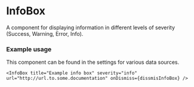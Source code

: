 
<Meta title="MDX|InfoBox" component={InfoBox} />

# InfoBox

A component for displaying information in different levels of severity (Success, Warning, Error, Info).

### Example usage

This component can be found in the settings for various data sources.

```tsx
<InfoBox title="Example info box" severity="info" url="http://url.to.some.documentation" onDismiss={dissmisInfoBox} />
```

<ArgsTypes of={InfoBox} />
